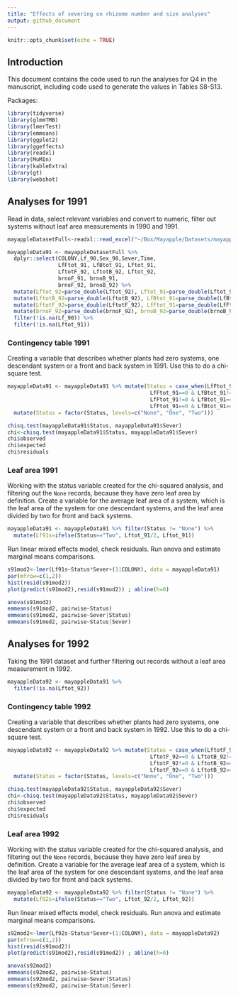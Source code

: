 ```yaml
---
title: "Effects of severing on rhizome number and size analyses"
output: github_document
---
```


```r
knitr::opts_chunk$set(echo = TRUE)
```

## Introduction

This document contains the code used to run the analyses for Q4 in the manuscript, including code used to generate the values in Tables S8-S13.

Packages:

```r
library(tidyverse)
library(glmmTMB)
library(lmerTest)
library(emmeans)
library(ggplot2)
library(ggeffects)
library(readxl)
library(MuMIn)
library(kableExtra)
library(gt)
library(webshot)
```

## Analyses for 1991

Read in data, select relevant variables and convert to numeric, filter out systems without leaf area measurements in 1990 and 1991.

```r

mayappleDatasetFull<-readxl::read_excel("~/Box/Mayapple/Datasets/mayapple_1990_updated_version2.xlsx", na=".")

mayappleData91 <- mayappleDatasetFull %>% 
  dplyr::select(COLONY,Lf_90,Sex_90,Sever,Time, 
                LfFtot_91, LfBtot_91, Lftot_91,
                LftotF_92, LftotB_92, Lftot_92,
                brnoF_91, brnoB_91,
                brnoF_92, brnoB_92) %>% 
  mutate(Lftot_92=parse_double(Lftot_92), Lftot_91=parse_double(Lftot_91)) %>% 
  mutate(LftotB_92=parse_double(LftotB_92), LfBtot_91=parse_double(LfBtot_91) ) %>% 
  mutate(LftotF_92=parse_double(LftotF_92), LfFtot_91=parse_double(LfFtot_91) ) %>% 
  mutate(brnoF_92=parse_double(brnoF_92), brnoB_92=parse_double(brnoB_92) ) %>% 
  filter(!is.na(Lf_90)) %>% 
  filter(!is.na(Lftot_91))
```


### Contingency table 1991

Creating a variable that describes whether plants had zero systems, one descendant system or a front and back system in 1991. Use this to do a chi-square test.

```r

mayappleData91 <- mayappleData91 %>% mutate(Status = case_when(LfFtot_91!=0 & LfBtot_91!=0 ~"Two",
                                             LfFtot_91==0 & LfBtot_91!=0 ~"One",
                                             LfFtot_91!=0 & LfBtot_91==0 ~"One",
                                             LfFtot_91==0 & LfBtot_91==0 ~"None")) %>% 
  mutate(Status = factor(Status, levels=c("None", "One", "Two")))

chisq.test(mayappleData91$Status, mayappleData91$Sever)
chi<-chisq.test(mayappleData91$Status, mayappleData91$Sever)
chi$observed
chi$expected
chi$residuals
```

### Leaf area 1991

Working with the status variable created for the chi-squared analysis, and filtering out the `None` records, because they have zero leaf area by definition. Create a variable for the average leaf area of a system, which is the leaf area of the system for one descendant systems, and the leaf area divided by two for front and back systems.

```r
mayappleData91 <- mayappleData91 %>% filter(Status != "None") %>% 
  mutate(Lf91s=ifelse(Status=="Two", Lftot_91/2, Lftot_91)) 
```

Run linear mixed effects model, check residuals.
Run anova and estimate marginal means comparisons.
```r
s91mod2<-lmer(Lf91s~Status*Sever+(1|COLONY), data = mayappleData91)
par(mfrow=c(1,2))
hist(resid(s91mod2))
plot(predict(s91mod2),resid(s91mod2)) ; abline(h=0)

anova(s91mod2)
emmeans(s91mod2, pairwise~Status)
emmeans(s91mod2, pairwise~Sever|Status)
emmeans(s91mod2, pairwise~Status|Sever)
```


## Analyses for 1992

Taking the 1991 dataset and further filtering out records without a leaf area measurement in 1992.

```r
mayappleData92 <- mayappleData91 %>% 
  filter(!is.na(Lftot_92))
```

### Contingency table 1992

Creating a variable that describes whether plants had zero systems, one descendant system or a front and back system in 1992. Use this to do a chi-square test.


```r

mayappleData92 <- mayappleData92 %>% mutate(Status = case_when(LftotF_92!=0 & LftotB_92!=0 ~"Two",
                                             LftotF_92==0 & LftotB_92!=0 ~"One",
                                             LftotF_92!=0 & LftotB_92==0 ~"One",
                                             LftotF_92==0 & LftotB_92==0 ~"None")) %>% 
  mutate(Status = factor(Status, levels=c("None", "One", "Two")))

chisq.test(mayappleData92$Status, mayappleData92$Sever)
chi<-chisq.test(mayappleData92$Status, mayappleData92$Sever)
chi$observed
chi$expected
chi$residuals
```


### Leaf area 1992

Working with the status variable created for the chi-squared analysis, and filtering out the `None` records, because they have zero leaf area by definition. Create a variable for the average leaf area of a system, which is the leaf area of the system for one descendant systems, and the leaf area divided by two for front and back systems.

```r
mayappleData92 <- mayappleData92 %>% filter(Status != "None") %>% 
  mutate(Lf92s=ifelse(Status=="Two", Lftot_92/2, Lftot_92)) 
```

Run linear mixed effects model, check residuals.
Run anova and estimate marginal means comparisons.

```r
s92mod2<-lmer(Lf92s~Status*Sever+(1|COLONY), data = mayappleData92)
par(mfrow=c(1,2))
hist(resid(s91mod2))
plot(predict(s91mod2),resid(s91mod2)) ; abline(h=0)

anova(s92mod2)
emmeans(s92mod2, pairwise~Status)
emmeans(s92mod2, pairwise~Sever|Status)
emmeans(s92mod2, pairwise~Status|Sever)
```


